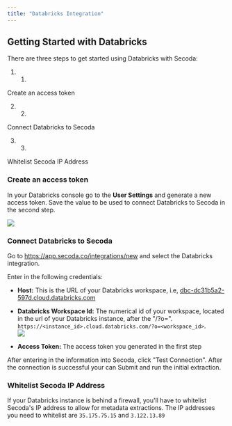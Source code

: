 ```yaml
---
title: "Databricks Integration"
---
```


## **Getting Started with Databricks**

There are three steps to get started using Databricks with Secoda:

1. 1.  
Create an access token

2. 2.  
Connect Databricks to Secoda

3. 3.  
Whitelist Secoda IP Address

### Create an access token

In your Databricks console go to the **User Settings** and generate a new access token. Save the value to be used to connect Databricks to Secoda in the second step.

![](https://3544070331-files.gitbook.io/~/files/v0/b/gitbook-x-prod.appspot.com/o/spaces%2FqxbfBjqa19PllrcxgKxO%2Fuploads%2FHyqZ4lmQluX699XRRalR%2Fimage.png?alt=media&token=42a726bf-728e-467c-a446-1c76954129eb)

### Connect Databricks to Secoda

Go to <https://app.secoda.co/integrations/new> and select the Databricks integration.

Enter in the following credentials:

* **Host:** This is the URL of your Databricks workspace, i.e, [dbc-dc31b5a2-597d.cloud.databricks.com](https://dbc-dc31b5a2-597d.cloud.databricks.com/)

* **Databricks Workspace Id:** The numerical id of your workspace, located in the url of your Databricks instance, after the "/?o=". `https://<instance_id>.cloud.databricks.com/?o=<workspace_id>`.  
![](https://3544070331-files.gitbook.io/~/files/v0/b/gitbook-x-prod.appspot.com/o/spaces%2FqxbfBjqa19PllrcxgKxO%2Fuploads%2FHMbsl5m34jiU4gCx19yF%2FScreen%20Shot%202022-08-31%20at%2011.32.53%20AM.png?alt=media&token=6370be8a-6148-44a6-8fc2-68efa33d7c92)

* **Access Token:** The access token you generated in the first step

After entering in the information into Secoda, click "Test Connection". After the connection is successful your can Submit and run the initial extraction.

### Whitelist Secoda IP Address

If your Databricks instance is behind a firewall, you'll have to whitelist Secoda's IP address to allow for metadata extractions. The IP addresses you need to whitelist are `35.175.75.15` and `3.122.13.89`